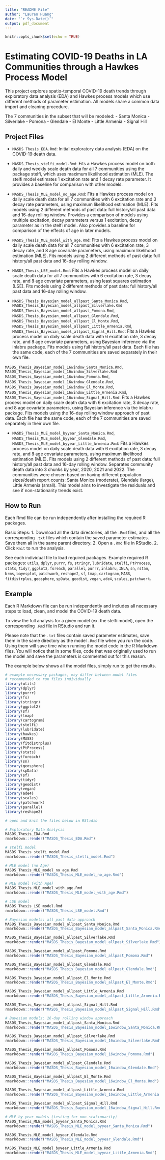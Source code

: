```yaml
---
title: "README File"
author: "Lauren Huang"
date: "`r Sys.Date()`"
output: pdf_document
---
```


```r
knitr::opts_chunk$set(echo = TRUE)
```

# Estimating COVID-19 Deaths in LA Communities through a Hawkes Process Model

This project explores spatio-temporal COVID-19 death trends through exploratory data analysis (EDA) and Hawkes process models which use different methods of parameter estimation. All models share a common data import and cleaning procedure.

The 7 communities in the subset that will be modeled:
- Santa Monica
- Silverlake
- Pomona
- Glendale
- El Monte
- Little Armenia
- Signal Hill

## Project Files

- `MASDS_Thesis_EDA.Rmd`: Initial exploratory data analysis (EDA) on the COVID-19 death data.

- `MASDS_Thesis_stelfi_model.Rmd`: Fits a Hawkes process model on both daily and weekly scale death data for all 7 communities using the package stelfi, which uses maximum likelihood estimation (MLE). The stelfi model estimates 1 excitation rate and 1 decay rate parameter. It provides a baseline for comparison with other models.

- `MASDS_Thesis_MLE_model_no_age.Rmd`: Fits a Hawkes process model on daily scale death data for all 7 communities with 6 excitation rate and 3 decay rate parameters, using maximum likelihood estimation (MLE). Fits models using 2 different methods of past data: full history/all past data and 16-day rolling window. Provides a comparison of models using multiple excitation, decay parameters versus 1 excitation, decay parameter as in the stelfi model. Also provides a baseline for comparison of the effects of age in later models.

- `MASDS_Thesis_MLE_model_with_age.Rmd`: Fits a Hawkes process model on daily scale death data for all 7 communities with 6 excitation rate, 3 decay rate, and 8 age covariate parameters, using maximum likelihood estimation (MLE). Fits models using 2 different methods of past data: full history/all past data and 16-day rolling window.

- `MASDS_Thesis_LSE_model.Rmd`: Fits a Hawkes process model on daily scale death data for all 7 communities with 6 excitation rate, 3 decay rate, and 8 age covariate parameters, using least squares estimation (LSE). Fits models using 2 different methods of past data: full history/all past data and 16-day rolling window.

- `MASDS_Thesis_Bayesian_model_allpast_Santa_Monica.Rmd`, 
`MASDS_Thesis_Bayesian_model_allpast_Silverlake.Rmd`
`MASDS_Thesis_Bayesian_model_allpast_Pomona.Rmd`,
`MASDS_Thesis_Bayesian_model_allpast_Glendale.Rmd`,
`MASDS_Thesis_Bayesian_model_allpast_El_Monte.Rmd`,
`MASDS_Thesis_Bayesian_model_allpast_Little_Armenia.Rmd`,
`MASDS_Thesis_Bayesian_model_allpast_Signal_Hill.Rmd`: Fits a Hawkes process model on daily scale death data with 6 excitation rate, 3 decay rate, and 8 age covariate parameters, using Bayesian inference via the inlabru package. Fits models using full history/all past data. Each file has the same code, each of the 7 communities are saved separately in their own file.

`MASDS_Thesis_Bayesian_model_16window_Santa_Monica.Rmd`, 
`MASDS_Thesis_Bayesian_model_16window_Silverlake.Rmd`
`MASDS_Thesis_Bayesian_model_16window_Pomona.Rmd`,
`MASDS_Thesis_Bayesian_model_16window_Glendale.Rmd`,
`MASDS_Thesis_Bayesian_model_16window_El_Monte.Rmd`,
`MASDS_Thesis_Bayesian_model_16window_Little_Armenia.Rmd`,
`MASDS_Thesis_Bayesian_model_16window_Signal_Hill.Rmd`: Fits a Hawkes process model on daily scale death data with 6 excitation rate, 3 decay rate, and 8 age covariate parameters, using Bayesian inference via the inlabru package. Fits models using the 16-day rolling window approach of past data. Each file has the same code, each of the 7 communities are saved separately in their own file.

- `MASDS_Thesis_MLE_model_byyear_Santa_Monica.Rmd`,
`MASDS_Thesis_MLE_model_byyear_Glendale.Rmd`,
`MASDS_Thesis_MLE_model_byyear_Little_Armenia.Rmd`: Fits a Hawkes process model on daily scale death data with 6 excitation rate, 3 decay rate, and 8 age covariate parameters, using maximum likelihood estimation (MLE). Fits models using 2 different methods of past data: full history/all past data and 16-day rolling window. Separates community death data into 3 chunks by year, 2020, 2021 and 2022. 
The communities were chosen based on having different population sizes/death report counts: Santa Monica (moderate), Glendale (large), Little Armenia (small). This model aims to investigate the residuals and see if non-stationarity trends exist.

## How to Run

Each Rmd file can be run independently after installing the required R packages.

Basic Steps:
1. Download all the data directories, all the `.Rmd` files, and all the corresponding `.txt` files which contain the saved parameter estimates. Save them all in the same parent directory.
2. Open a `.Rmd` file in RStudio.
2. Click `Knit` to run the analysis.

See each individual file to load required packages. 
Example required R packages: `utils`, `dplyr`, `purrr`, `fs`, `stringr`, `lubridate`, `stelfi`, `PtProcess`, `stats`, `tidyr`, `ggplot2`, `foreach`, `parallel`, `purrr`, `inlabru`, `INLA`, `sn`, `rstan`, `brms`, `bayesplot`, `patchwork`, `reshape2`, `sf`, `tmap`, `cartogram`, `MASS`, `fitdistrplus`, `geosphere`, `spData`, `geodist`, `vegan`, `ade4`, `scales`, `patchwork`.

## Example

Each R Markdown file can be run independently and includes all necessary steps to load, clean, and model the COVID-19 death data.

To view the full analysis for a given model (ex. the stelfi model), open the corresponding `.Rmd` file in RStudio and run it.

Please note that the `.txt` files contain saved parameter estimates, save them in the same directory as the model `.Rmd` file when you run the code. Using them will save time when running the model code in the R Markdown files. You will notice that in some files, code that was originally used to run the model and save the parameters is commented out for this reason.

The example below shows all the model files, simply run to get the results.

```r
# example necessary packages, may differ between model files
# recommended to run files individually
library(utils)
library(dplyr)
library(purrr)
library(fs)
library(stringr)
library(ggplot2)
library(sf)
library(tmap)
library(cartogram)
library(stelfi)
library(lubridate)
library(hawkes)
library(MASS)
library(fitdistrplus)
library(PtProcess)
library(stats)
library(foreach)
library(sn)
library(geosphere)
library(spData)
library(sf)
library(tidyr)
library(geodist)
library(vegan)
library(ade4)
library(scales)
library(patchwork)
library(parallel)
library(reshape2)

# open and knit the files below in RStudio

# Exploratory Data Analysis
MASDS_Thesis_EDA.Rmd
rmarkdown::render("MASDS_Thesis_EDA.Rmd")

# stelfi model
MASDS_Thesis_stelfi_model.Rmd
rmarkdown::render("MASDS_Thesis_stelfi_model.Rmd")

# MLE model (no Age)
MASDS_Thesis_MLE_model_no_age.Rmd
rmarkdown::render("MASDS_Thesis_MLE_model_no_age.Rmd")

# MLE model (with Age)
MASDS_Thesis_MLE_model_with_age.Rmd
rmarkdown::render("MASDS_Thesis_MLE_model_with_age.Rmd")

# LSE model
MASDS_Thesis_LSE_model.Rmd
rmarkdown::render("MASDS_Thesis_LSE_model.Rmd")

# Bayesian models: all past data approach
MASDS_Thesis_Bayesian_model_allpast_Santa_Monica.Rmd
rmarkdown::render("MASDS_Thesis_Bayesian_model_allpast_Santa_Monica.Rmd")

MASDS_Thesis_Bayesian_model_allpast_Silverlake.Rmd
rmarkdown::render("MASDS_Thesis_Bayesian_model_allpast_Silverlake.Rmd")

MASDS_Thesis_Bayesian_model_allpast_Pomona.Rmd
rmarkdown::render("MASDS_Thesis_Bayesian_model_allpast_Pomona.Rmd")

MASDS_Thesis_Bayesian_model_allpast_Glendale.Rmd
rmarkdown::render("MASDS_Thesis_Bayesian_model_allpast_Glendale.Rmd")

MASDS_Thesis_Bayesian_model_allpast_El_Monte.Rmd
rmarkdown::render("MASDS_Thesis_Bayesian_model_allpast_El_Monte.Rmd")

MASDS_Thesis_Bayesian_model_allpast_Little_Armenia.Rmd
rmarkdown::render("MASDS_Thesis_Bayesian_model_allpast_Little_Armenia.Rmd")

MASDS_Thesis_Bayesian_model_allpast_Signal_Hill.Rmd
rmarkdown::render("MASDS_Thesis_Bayesian_model_allpast_Signal_Hill.Rmd")

# Bayesian models: 16-day rolling window approach
MASDS_Thesis_Bayesian_model_allpast_Santa_Monica.Rmd
rmarkdown::render("MASDS_Thesis_Bayesian_model_16window_Santa_Monica.Rmd")

MASDS_Thesis_Bayesian_model_allpast_Silverlake.Rmd
rmarkdown::render("MASDS_Thesis_Bayesian_model_16window_Silverlake.Rmd")

MASDS_Thesis_Bayesian_model_allpast_Pomona.Rmd
rmarkdown::render("MASDS_Thesis_Bayesian_model_16window_Pomona.Rmd")

MASDS_Thesis_Bayesian_model_allpast_Glendale.Rmd
rmarkdown::render("MASDS_Thesis_Bayesian_model_16window_Glendale.Rmd")

MASDS_Thesis_Bayesian_model_allpast_El_Monte.Rmd
rmarkdown::render("MASDS_Thesis_Bayesian_model_16window_El_Monte.Rmd")

MASDS_Thesis_Bayesian_model_allpast_Little_Armenia.Rmd
rmarkdown::render("MASDS_Thesis_Bayesian_model_16window_Little_Armenia.Rmd")

MASDS_Thesis_Bayesian_model_allpast_Signal_Hill.Rmd
rmarkdown::render("MASDS_Thesis_Bayesian_model_16window_Signal_Hill.Rmd")

# MLE by-year models (testing for non-stationarity)
MASDS_Thesis_MLE_model_byyear_Santa_Monica.Rmd
rmarkdown::render("MASDS_Thesis_MLE_model_byyear_Santa_Monica.Rmd")

MASDS_Thesis_MLE_model_byyear_Glendale.Rmd
rmarkdown::render("MASDS_Thesis_MLE_model_byyear_Glendale.Rmd")

MASDS_Thesis_MLE_model_byyear_Little_Armenia.Rmd
rmarkdown::render("MASDS_Thesis_MLE_model_byyear_Little_Armenia.Rmd")
```

